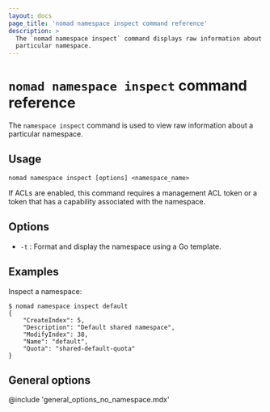 ```yaml
---
layout: docs
page_title: 'nomad namespace inspect command reference'
description: >
  The `nomad namespace inspect` command displays raw information about a
  particular namespace.
---
```


# `nomad namespace inspect` command reference

The `namespace inspect` command is used to view raw information about a
particular namespace.

## Usage

```plaintext
nomad namespace inspect [options] <namespace_name>
```

If ACLs are enabled, this command requires a management ACL token or a token
that has a capability associated with the namespace.

## Options

- `-t` : Format and display the namespace using a Go template.

## Examples

Inspect a namespace:

```shell-session
$ nomad namespace inspect default
{
    "CreateIndex": 5,
    "Description": "Default shared namespace",
    "ModifyIndex": 38,
    "Name": "default",
    "Quota": "shared-default-quota"
}
```

## General options

@include 'general_options_no_namespace.mdx'
